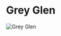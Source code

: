

# Grey Glen

<Image
  src="https://cdn.sanity.io/images/1as7cn02/production/d775259379411d555f8db8a47406adbb42e16fa6-1280x720.png?w=976&h=350&fit=crop&crop=center&auto=format"
  alt="Grey Glen"
  width={976}
  height={350}
/>

<ProjectDetails
  region="Vale"
  house="House Tollett"
  type="Castle"
  status="Completed"
  warp="/warp greyglen"
  projectLead="AdricTW"
  dateStarted="April 3, 2014"
  dateCompleted="April 3, 2014"
/>
